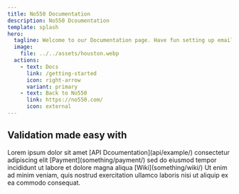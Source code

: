 ```yaml
---
title: No550 Documentation
description: No550 Dcoumentation
template: splash
hero:
  tagline: Welcome to our Documentation page. Have fun setting up email validation.
  image:
    file: ../../assets/houston.webp
  actions:
    - text: Docs
      link: /getting-started
      icon: right-arrow
      variant: primary
    - text: Back to No550
      link: https://no550.com/
      icon: external
---
```



## Validation made easy with

<CardGrid stagger>
  <Card title="API" icon="pencil">
    Lorem ipsum dolor sit amet [API Dcoumentation](api/example/)
  </Card>
  <Card title="Payment" icon="add-document">
    consectetur adipiscing elit [Payment](something/payment/)
  </Card>
  <Card title="Wiki" icon="setting">
    sed do eiusmod tempor incididunt ut labore et dolore magna aliqua [Wiki](something/wiki/)
  </Card>
  <Card title="Read the docs" icon="open-book">
    Ut enim ad minim veniam, quis nostrud exercitation ullamco laboris nisi ut aliquip ex ea commodo consequat.
  </Card>
</CardGrid>
